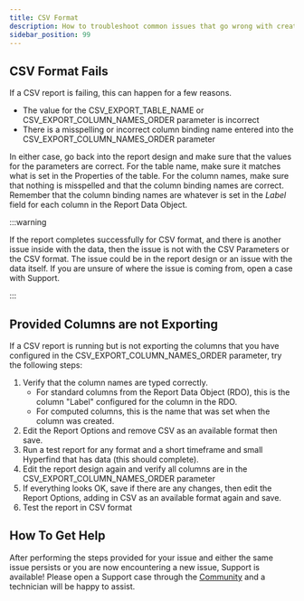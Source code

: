 ```yaml
---
title: CSV Format
description: How to troubleshoot common issues that go wrong with creating and running CSV reports.
sidebar_position: 99
---
```


## CSV Format Fails

If a CSV report is failing, this can happen for a few reasons.

-   The value for the CSV_EXPORT_TABLE_NAME or CSV_EXPORT_COLUMN_NAMES_ORDER parameter is incorrect
-   There is a misspelling or incorrect column binding name entered into the CSV_EXPORT_COLUMN_NAMES_ORDER parameter

In either case, go back into the report design and make sure that the values for the parameters are correct. For the
table name, make sure it matches what is set in the Properties of the table. For the column names, make sure that
nothing is misspelled and that the column binding names are correct. Remember that the column binding names are whatever
is set in the _Label_ field for each column in the Report Data Object.

:::warning

If the report completes successfully for CSV format, and there is another issue inside with the data, then the issue is
not with the CSV Parameters or the CSV format. The issue could be in the report design or an issue with the data itself.
If you are unsure of where the issue is coming from, open a case with Support.

:::

## Provided Columns are not Exporting

If a CSV report is running but is not exporting the columns that you have configured in the
CSV_EXPORT_COLUMN_NAMES_ORDER parameter, try the following steps:

1. Verify that the column names are typed correctly.
    - For standard columns from the Report Data Object (RDO), this is the column "Label" configured for the column in
      the RDO.
    - For computed columns, this is the name that was set when the column was created.
2. Edit the Report Options and remove CSV as an available format then save.
3. Run a test report for any format and a short timeframe and small Hyperfind that has data (this should complete).
4. Edit the report design again and verify all columns are in the CSV_EXPORT_COLUMN_NAMES_ORDER parameter
5. If everything looks OK, save if there are any changes, then edit the Report Options, adding in CSV as an available
   format again and save.
6. Test the report in CSV format

## How To Get Help

After performing the steps provided for your issue and either the same issue persists or you are now encountering a new
issue, Support is available! Please open a Support case through the [Community](https://community.ukg.com) and a
technician will be happy to assist.
